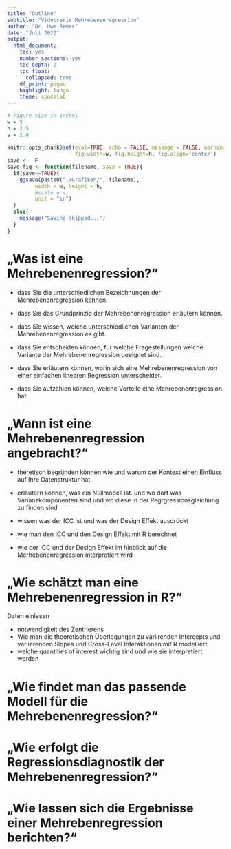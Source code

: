 ```yaml
---
title: "Outline"
subtitle: "Videoserie Mehrebenenregression"
author: "Dr. Uwe Remer"
date: "Juli 2022"
output:
  html_document:
    toc: yes
    number_sections: yes
    toc_depth: 2
    toc_float:
      collapsed: true
    df_print: paged
    highlight: tango
    theme: spacelab
---
```


```r
# Figure size in inches
w = 5
h = 2.5
s = 2.8
    
knitr::opts_chunk$set(eval=TRUE, echo = FALSE, message = FALSE, warning = FALSE,
                      fig.width=w, fig.height=h, fig.align='center')
save <-  F
save_fig <- function(filename, save = TRUE){
  if(save==TRUE){
    ggsave(paste0("./Grafiken/", filename), 
         width = w, height = h,
         #scale = s,       
         unit = "in")
  }
  else{
    message("Saving skipped...")
  }
}
```


# „Was ist eine Mehrebenenregression?“

- dass Sie die unterschiedlichen Bezeichnungen der Mehrebenenregression kennen.
- dass Sie das Grundprinzip der Mehrebenenregression erläutern können.
- dass Sie wissen, welche unterschiedlichen Varianten der Mehrebenenregression es gibt.
- dass Sie entscheiden können, für welche Fragestellungen welche Variante der Mehrebenenregression geeignet sind.

- dass Sie erläutern können, worin sich eine Mehrebenenregression von einer einfachen linearen Regression unterscheidet.
- dass Sie aufzählen können, welche Vorteile eine Mehrebenenregression hat.


# „Wann ist eine Mehrebenenregression angebracht?“ 

- theretisch begründen können wie und warum der Kontext einen Einfluss auf Ihre Datenstruktur hat
- erläutern können, was ein Nullmodell ist. und wo dort was Varianzkomponenten sind und wo diese in der Regrgressionsgleichung zu finden sind

- wissen was der ICC ist und was der Design Effekt ausdrückt
- wie man den ICC und den Design Effekt mit R berechnet
- wie der ICC und der Design Effekt im hinblick auf die Merhebenenregression interpretiert wird 


# „Wie schätzt man eine Mehrebenenregression in R?“

Daten einlesen

- notwendigkeit des Zentrierens
- Wie man die theoretischen Überlegungen zu variirenden Intercepts und variierenden Slopes und Cross-Level Interaktionen mit R modelliert
- welche quantities of interest wichtig sind und wie sie interpretiert werden


# „Wie findet man das passende Modell für die Mehrebenenregression?“ 

# „Wie erfolgt die Regressionsdiagnostik der Mehrebenenregression?“ 

# „Wie lassen sich die Ergebnisse einer Mehrebenregression berichten?“


